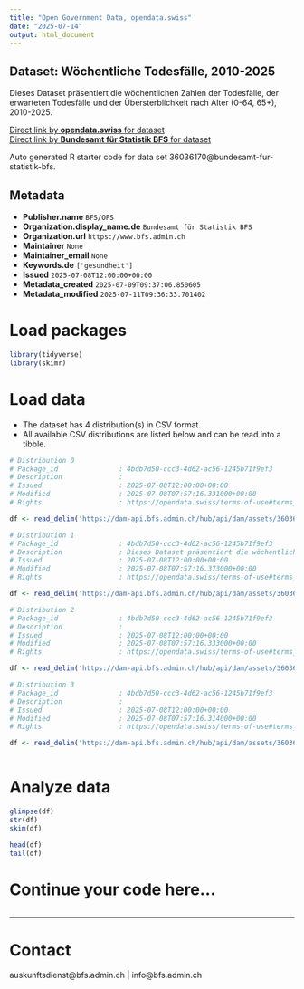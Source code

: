 ```yaml
---
title: "Open Government Data, opendata.swiss"
date: "2025-07-14"
output: html_document
---
```


## Dataset: Wöchentliche Todesfälle, 2010-2025

Dieses Dataset präsentiert die wöchentlichen Zahlen der Todesfälle, der erwarteten Todesfälle und der Übersterblichkeit nach Alter (0-64, 65+), 2010-2025.

[Direct link by **opendata.swiss** for dataset](https://opendata.swiss/de/dataset/wochentliche-todesfalle-2010-20251)<br>
[Direct link by **Bundesamt für Statistik BFS** for dataset](https://www.bfs.admin.ch/asset/de/ts-d-14.03.04.03-wr)

Auto generated R starter code for data set 36036170@bundesamt-fur-statistik-bfs.

## Metadata

- **Publisher.name** `BFS/OFS`
- **Organization.display_name.de** `Bundesamt für Statistik BFS`
- **Organization.url** `https://www.bfs.admin.ch`
- **Maintainer** `None`
- **Maintainer_email** `None`
- **Keywords.de** `['gesundheit']`
- **Issued** `2025-07-08T12:00:00+00:00`
- **Metadata_created** `2025-07-09T09:37:06.850605`
- **Metadata_modified** `2025-07-11T09:36:33.701402`


# Load packages

```r

library(tidyverse)
library(skimr)

```

# Load data

-   The dataset has 4 distribution(s) in CSV format.
-   All available CSV distributions are listed below and can be read into a tibble.

```r

# Distribution 0
# Package_id               : 4bdb7d50-ccc3-4d62-ac56-1245b71f9ef3
# Description              : 
# Issued                   : 2025-07-08T12:00:00+00:00
# Modified                 : 2025-07-08T07:57:16.331000+00:00
# Rights                   : https://opendata.swiss/terms-of-use#terms_by_ask

df <- read_delim('https://dam-api.bfs.admin.ch/hub/api/dam/assets/36036182/master')

# Distribution 1
# Package_id               : 4bdb7d50-ccc3-4d62-ac56-1245b71f9ef3
# Description              : Dieses Dataset präsentiert die wöchentlichen Zahlen der Todesfälle, der erwarteten Todesfälle und der Übersterblichkeit nach Alter (0-64, 65+), 2010-2025.
# Issued                   : 2025-07-08T12:00:00+00:00
# Modified                 : 2025-07-08T07:57:16.373000+00:00
# Rights                   : https://opendata.swiss/terms-of-use#terms_by_ask

df <- read_delim('https://dam-api.bfs.admin.ch/hub/api/dam/assets/36036197/master')

# Distribution 2
# Package_id               : 4bdb7d50-ccc3-4d62-ac56-1245b71f9ef3
# Description              : 
# Issued                   : 2025-07-08T12:00:00+00:00
# Modified                 : 2025-07-08T07:57:16.333000+00:00
# Rights                   : https://opendata.swiss/terms-of-use#terms_by_ask

df <- read_delim('https://dam-api.bfs.admin.ch/hub/api/dam/assets/36036193/master')

# Distribution 3
# Package_id               : 4bdb7d50-ccc3-4d62-ac56-1245b71f9ef3
# Description              : 
# Issued                   : 2025-07-08T12:00:00+00:00
# Modified                 : 2025-07-08T07:57:16.314000+00:00
# Rights                   : https://opendata.swiss/terms-of-use#terms_by_ask

df <- read_delim('https://dam-api.bfs.admin.ch/hub/api/dam/assets/36036188/master')



```

# Analyze data

```r

glimpse(df)
str(df)
skim(df)

head(df)
tail(df)

```

# Continue your code here...

```r

```

------------------------------------------------------------------------

# Contact

auskunftsdienst@bfs.admin.ch | info@bfs.admin.ch
